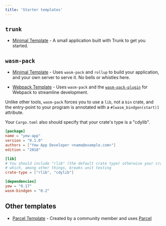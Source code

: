 ```yaml
---
title: 'Starter templates'
---
```


## `trunk`

-   [Minimal Template](https://github.com/yewstack/yew-trunk-minimal-template) - A small application built with Trunk to get you started.

## `wasm-pack`

-   [Minimal Template](https://github.com/yewstack/yew-wasm-pack-minimal) - Uses `wasm-pack` and
    `rollup` to build your application, and your own server to serve it. No bells or whistles here.

-   [Webpack Template](https://github.com/yewstack/yew-wasm-pack-template) - Uses `wasm-pack` and the
    [`wasm-pack-plugin`](https://github.com/wasm-tool/wasm-pack-plugin) for Webpack to streamline development.

Unlike other tools, `wasm-pack` forces you to use a `lib`, not a `bin` crate,
and the entry-point to your program is annotated with a `#[wasm_bindgen(start)]` attribute.

Your `Cargo.toml` also should specify that your crate's type is a "cdylib".

```toml
[package]
name = "yew-app"
version = "0.1.0"
authors = ["Yew App Developer <name@example.com>"]
edition = "2018"

[lib]
# You should include "rlib" (the default crate type) otherwise your crate can't be used as a Rust library
# which, among other things, breaks unit testing
crate-type = ["rlib", "cdylib"]

[dependencies]
yew = "0.17"
wasm-bindgen = "0.2"
```

## Other templates

-   [Parcel Template](https://github.com/spielrs/yew-parcel-template) - Created by a community member
    and uses [Parcel](https://parceljs.org/)
